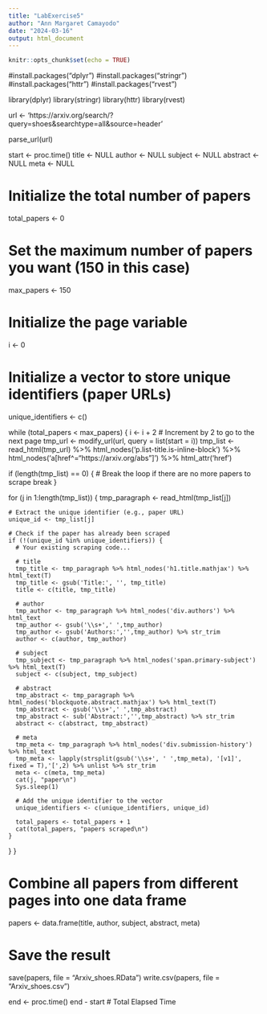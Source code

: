 ```yaml
---
title: "LabExercise5"
author: "Ann Margaret Camayodo"
date: "2024-03-16"
output: html_document
---
```


```r
knitr::opts_chunk$set(echo = TRUE)
```

#install.packages("dplyr")
#install.packages("stringr")
#install.packages("httr")
#install.packages("rvest")

library(dplyr)
library(stringr)
library(httr)
library(rvest)

url <- 'https://arxiv.org/search/?query=shoes&searchtype=all&source=header'

parse_url(url)

start <- proc.time()
title <- NULL
author <- NULL
subject <- NULL
abstract <- NULL
meta <- NULL

# Initialize the total number of papers
total_papers <- 0

# Set the maximum number of papers you want (150 in this case)
max_papers <- 150

# Initialize the page variable
i <- 0

# Initialize a vector to store unique identifiers (paper URLs)
unique_identifiers <- c()

while (total_papers < max_papers) {
  i <- i + 2  # Increment by 2 to go to the next page
  tmp_url <- modify_url(url, query = list(start = i))
  tmp_list <- read_html(tmp_url) %>%
    html_nodes('p.list-title.is-inline-block') %>%
    html_nodes('a[href^="https://arxiv.org/abs"]') %>%
    html_attr('href')
  
  if (length(tmp_list) == 0) {
    # Break the loop if there are no more papers to scrape
    break
  }
  
  for (j in 1:length(tmp_list)) {
    tmp_paragraph <- read_html(tmp_list[j])
    
    # Extract the unique identifier (e.g., paper URL)
    unique_id <- tmp_list[j]
    
    # Check if the paper has already been scraped
    if (!(unique_id %in% unique_identifiers)) {
      # Your existing scraping code...
      
      # title
      tmp_title <- tmp_paragraph %>% html_nodes('h1.title.mathjax') %>% html_text(T)
      tmp_title <- gsub('Title:', '', tmp_title)
      title <- c(title, tmp_title)
      
      # author
      tmp_author <- tmp_paragraph %>% html_nodes('div.authors') %>% html_text
      tmp_author <- gsub('\\s+',' ',tmp_author)
      tmp_author <- gsub('Authors:','',tmp_author) %>% str_trim
      author <- c(author, tmp_author)  
      
      # subject
      tmp_subject <- tmp_paragraph %>% html_nodes('span.primary-subject') %>% html_text(T)
      subject <- c(subject, tmp_subject)
      
      # abstract
      tmp_abstract <- tmp_paragraph %>% html_nodes('blockquote.abstract.mathjax') %>% html_text(T)
      tmp_abstract <- gsub('\\s+',' ',tmp_abstract)
      tmp_abstract <- sub('Abstract:','',tmp_abstract) %>% str_trim
      abstract <- c(abstract, tmp_abstract)
      
      # meta
      tmp_meta <- tmp_paragraph %>% html_nodes('div.submission-history') %>% html_text
      tmp_meta <- lapply(strsplit(gsub('\\s+', ' ',tmp_meta), '[v1]', fixed = T),'[',2) %>% unlist %>% str_trim
      meta <- c(meta, tmp_meta)
      cat(j, "paper\n")
      Sys.sleep(1)
      
      # Add the unique identifier to the vector
      unique_identifiers <- c(unique_identifiers, unique_id)
      
      total_papers <- total_papers + 1
      cat(total_papers, "papers scraped\n")
    }
  }
}

# Combine all papers from different pages into one data frame
papers <- data.frame(title, author, subject, abstract, meta)

# Save the result
save(papers, file = "Arxiv_shoes.RData")
write.csv(papers, file = "Arxiv_shoes.csv")

end <- proc.time()
end - start # Total Elapsed Time